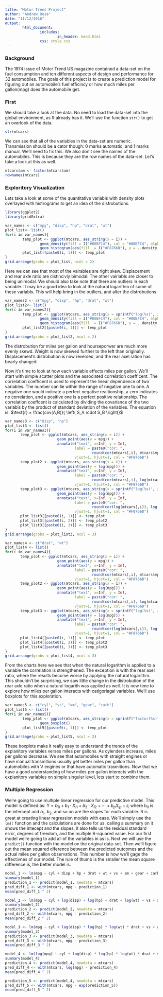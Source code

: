 ```yaml
---
title: "Motor Trend Project"
author: "Andrew Rosa"
date: "11/12/2016"
output: 
        html_document:
                includes:
                        in_header: head.html
                css: style.css
---
```


### Background

The 1974 issue of Motor Trend US magazine contained a data-set on the fuel consumption and ten different aspects of design and performance for 32 automobiles. The goals of this project is to create a prediction model for figuring out an automobile's fuel efficincy or how much miles per gallon(mpg) does the automobile get. 

### First

We should take a look at the data. No need to load the data-set into the global environment, as R already has it. We'll use the function `str()` to get an overlook of the data.

```r
str(mtcars)
```

We can see that all of the variables in the data-set are numeric. Transmission should be a cator though: 0 marks automatic, and 1 marks manual. We'll need to fix this. We also don't see the names of the automobiles. This is because they are the row names of the data-set. Let's take a look at this as well. 

```r
mtcars$am <- factor(mtcars$am)
rownames(mtcars)
```

### Exploritory Visualization

Lets take a look at some of the quantitative variabls with density plots overlayed with histrograms to get an idea of the distrobutions.

```r
library(ggplot2)
library(gridExtra)

var_names <- c("mpg", "disp", "hp", "drat", "wt")
plot_list<- list()
for(i in var_names){
        temp_plot <- ggplot(mtcars, aes_string(x = i)) +
                geom_density(fill = I("#00BFC4"), col = "#00BFC4", alpha = 0.5) +
                geom_histogram(aes(fill  = I("#F8766D"), y = ..density..), alpha = 0.9) 
        plot_list[[paste0(i, 1)]] <- temp_plot
}
grid.arrange(grobs = plot_list, ncol = 2)
```

Here we can see that most of the vairables are right skew. Displacement and rear axle ratio are distincivly bimodal. The other vairiabls are closer to being unimodal. We should also take note that there are outliers in each variable. It may be a good idea to look at the natural logarithm of some of these variabls. This will help bring in the outliers, and alter the distrobutions. 

```r
var_names2 <- c("mpg", "disp", "hp", "drat", "wt")
plot_list2<- list()
for(i in var_names2){
        temp_plot <- ggplot(mtcars, aes_string(x = sprintf("log(%s)", i))) +
                geom_density(fill = I("#00BFC4"), col = "#00BFC4", alpha = 0.5) +
                geom_histogram(aes(fill  = I("#F8766D"), y = ..density..), alpha = 0.9) 
        plot_list2[[paste0(i, 1)]] <- temp_plot
}
grid.arrange(grobs = plot_list2, ncol = 2)
```

The distrobution for miles per gallon and hourseporwer are much more evenly skewd. Weight is now skewed further to the left than originally. Displacement's distrobution is now reversed, and the rear axel ration has bearly changed. 

Now it's time to look at how each variable effects miles per gallon. We'll start with simple scatter plots and the associated correlation coefficent. The correlation coefficent is used to represent the linear dependence of two variables. The number can lie within the range of negative one to one. A negative one would indicate a perfect negative realtionship, a zero indicates no correlation, and a positive one is a perfect positive relationship. The correlation coeffcent is calculated by dividing the covariance of the two variabls by the product of standard deviation of the variables. The equation is: $\text{r} = \frac{cov(A,B)}{ \left( S_A \cdot S_B \right)}$

```r
var_names3 <- c("disp", "hp")
plot_list3 <- list()
for(i in var_names3){
       temp_plot <- ggplot(mtcars, aes_string(x = i)) +
                        geom_point(aes(y = mpg)) +
                        annotate("text", x=Inf, y = Inf,
                                label = paste0("cor: ", 
                                        round(cor(mtcars[,i], mtcars$mpg), 2)),
                                vjust=1, hjust=1, col = "#F8766D")
       temp_plot2 <- ggplot(mtcars, aes_string(x = i)) +
                        geom_point(aes(y = log(mpg))) +
                        annotate("text", x=Inf, y = Inf,
                                label = paste0("cor: ", 
                                        round(cor(mtcars[,i], log(mtcars$mpg)), 2)),
                                vjust=1, hjust=1, col = "#F8766D")
       temp_plot3 <- ggplot(mtcars, aes_string(x = sprintf("log(%s)", i))) +
                        geom_point(aes(y = log(mpg))) +
                        annotate("text", x=Inf, y = Inf,
                                label = paste0("cor: ", 
                                        round(cor(log(mtcars[,i]), log(mtcars$mpg)), 2)),
                                vjust=1, hjust=1, col = "#F8766D")
       plot_list3[[paste0(i, 1)]] <- temp_plot
       plot_list3[[paste0(i, 2)]] <- temp_plot2
       plot_list3[[paste0(i, 3)]] <- temp_plot3
}
grid.arrange(grobs = plot_list3, ncol = 3)
```

```r
var_names4 <- c("drat", "wt")
plot_list4 <- list()
for(i in var_names4){
       temp_plot <- ggplot(mtcars, aes_string(x = i)) +
                        geom_point(aes(y = mpg)) +
                        annotate("text", x=Inf, y = Inf,
                                label = paste0("cor: ", 
                                        round(cor(mtcars[,i], mtcars$mpg), 2)),
                                vjust=1, hjust=1, col = "#F8766D")
       temp_plot2 <- ggplot(mtcars, aes_string(x = i)) +
                        geom_point(aes(y = log(mpg))) +
                        annotate("text", x=Inf, y = Inf,
                                label = paste0("cor: ", 
                                        round(cor(mtcars[,i], log(mtcars$mpg)), 2)),
                                vjust=1, hjust=1, col = "#F8766D")
       temp_plot3 <- ggplot(mtcars, aes_string(x = sprintf("log(%s)", i))) +
                        geom_point(aes(y = log(mpg))) +
                        annotate("text", x=Inf, y = Inf,
                                label = paste0("cor: ", 
                                        round(cor(log(mtcars[,i]), log(mtcars$mpg)), 2)),
                                vjust=1, hjust=1, col = "#F8766D")
       plot_list4[[paste0(i, 1)]] <- temp_plot
       plot_list4[[paste0(i, 2)]] <- temp_plot2
       plot_list4[[paste0(i, 3)]] <- temp_plot3
}
grid.arrange(grobs = plot_list4, ncol = 3)
```

From the charts here we see that when the natural logarithm is applied to a variable the correlation is strengthened. The exception is with the rear axel ratio, where the results become worse by applying the natural logarithm. This shouldn't be surprising, we saw little change in the distrobution of the rear axle ratio when a natural logarith was applied as well. 
It is now time to explore how miles per gallon interacts with catigoriagal variables. We'll use boxplots for this exploration. 

```r
var_names5 <- c("cyl", "vs", "am", "gear", "carb")
plot_list5 <- list()
for(i in var_names5){
        temp_plot <- ggplot(mtcars, aes_string(x = sprintf("factor(%s)", i), y = "mpg")) +
                geom_boxplot() 
        plot_list5[[paste0(i, 1)]] <- temp_plot
}
grid.arrange(grobs = plot_list5, ncol = 2)
```

These boxplots make it really easy to understand the trends of the explanitory variables verses miles per gallons. As cylenders increase, miles per gallons decrease. We see that automobiles with straight engines or have manual transmitions usually get better miles per gallon than automobiles with V engines or that have automatic trasmitions. Now that we have a good understanding of how miles per gallon interects with the explanitory variables on simple singular level, lets start to combine them. 

### Multiple Regression

We're going to use multiple linear regression for our predictive model. This model is defined as: $\text{Y} = \textit{b}_0 + \textit{b}_1 \cdot \textit{X}_{i1} + \textit{b}_2 \cdot \textit{X}_{i2} + \cdots + \textit{b}_{p} \textit{X}_{ip} + \epsilon_{i}$ where $\text{b}_0$ is the intercept and $\textit{b}_1$, $\textit{b}_2$, and so on are the slopes for each variable. R is great at creating linear regression models with ease. We'll simply use the `lm()` function and the calculations are done for us. calling a summary on it shows the intecept and the slopes, it also tells us the residual standard error, degrees of freedom, and the multiple R-squared value. For our first model we're going to add all of the variables in as is. Next we will use the `predict()` function with the model on the original data-set. Then we'll figure out the mean squared diference between the predicted outcomes and the actual miles per gallon observations. This number is how we'll gage the effectivnes of our model. The rule of thumb is the smaller the mean square difference is, the better model is. 

```r

model_1 <- lm(mpg ~ cyl + disp + hp + drat + wt + vs + am + gear + carb, data = mtcars)
summary(model_1)
prediction_1 <- predict(model_1, newdata = mtcars)
pred_diff_1 <- with(mtcars, mpg - prediction_1)
mean(pred_diff_1 ^ 2)
```



```r
model_2 <- lm(mpg ~ cyl + log(disp) + log(hp) + drat + log(wt) + vs + am + gear + carb, data = mtcars)
summary(model_2)
prediction_2 <- predict(model_2, newdata = mtcars)
pred_diff_2 <- with(mtcars, mpg - prediction_2)
mean(pred_diff_2 ^ 2)
```

```r
model_3 <- lm(mpg ~ cyl + log(disp) * log(hp) * log(wt) * drat + vs + am + gear + carb, data = mtcars)
summary(model_3)
prediction_3 <- predict(model_3, newdata = mtcars)
pred_diff_3 <- with(mtcars, mpg - prediction_3)
mean(pred_diff_3 ^ 2)
```

```r
model_4 <- lm(log(mpg) ~ cyl + log(disp) * log(hp) * log(wt) * drat + vs + am + gear + carb, data = mtcars)
summary(model_4)
prediction_4 <- predict(model_4, newdata = mtcars)
pred_diff_4 <- with(mtcars, log(mpg) - prediction_4)
mean(pred_diff_4 ^ 2)
```

```r
prediction_5 <- predict(model_4, newdata = mtcars)
pred_diff_5 <- with(mtcars, mpg - exp(prediction_5))
mean(pred_diff_5 ^ 2)
```





